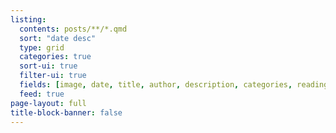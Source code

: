 ```yaml
---
listing:
  contents: posts/**/*.qmd
  sort: "date desc"
  type: grid
  categories: true
  sort-ui: true
  filter-ui: true
  fields: [image, date, title, author, description, categories, reading-time]
  feed: true
page-layout: full
title-block-banner: false
---
```


::: column-page-left
:::
